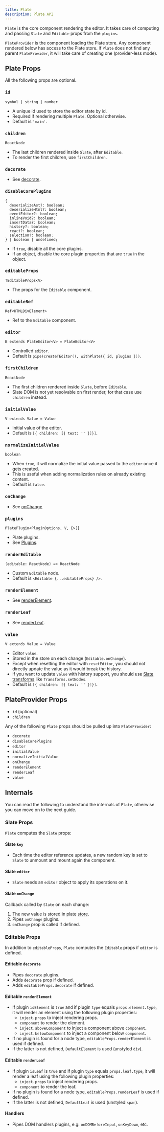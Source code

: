 ```yaml
---
title: Plate
description: Plate API
---
```


`Plate` is the core component rendering the editor. It takes care of computing and passing `Slate` and `Editable` props from the `plugins`.

`PlateProvider` is the component loading the Plate store. Any component rendered below has access to the Plate store. If `Plate` does not find any parent `PlateProvider`, it will take care of creating one (provider-less mode).

## Plate Props

All the following props are optional.

### `id`

`symbol | string | number`

- A unique id used to store the editor state by id.
- Required if rendering multiple `Plate`. Optional otherwise.
- Default is `'main'`.

### `children`

`ReactNode`

- The last children rendered inside `Slate`, after `Editable`.
- To render the first children, use `firstChildren`.

### `decorate`

- See [decorate](#editable-decorate).

### `disableCorePlugins`

```tsx
{
  deserializeAst?: boolean;
  deserializeHtml?: boolean;
  eventEditor?: boolean;
  inlineVoid?: boolean;
  insertData?: boolean;
  history?: boolean;
  react?: boolean;
  selection?: boolean;
} | boolean | undefined;
```

- If `true`, disable all the core plugins.
- If an object, disable the core plugin properties that are `true` in the object.

### `editableProps`

`TEditableProps<V>`

- The props for the `Editable` component.

### `editableRef`

`Ref<HTMLDivElement>`

- Ref to the `Editable` component.

### `editor`

`E extends PlateEditor<V> = PlateEditor<V>`

- Controlled `editor`.
- Default is `pipe(createTEditor(), withPlate({ id, plugins }))`.

### `firstChildren`

`ReactNode`

- The first children rendered inside `Slate`, before `Editable`.
- Slate DOM is not yet resolvable on first render, for that case use `children` instead.

### `initialValue`

`V extends Value = Value`

- Initial value of the editor.
- Default is `[{ children: [{ text: '' }]}]`.

### `normalizeInitialValue`

`boolean`

- When `true`, it will normalize the initial value passed to the `editor` once it gets created.
- This is useful when adding normalization rules on already existing content.
- Default is `false`.

### `onChange`

- See [onChange](#slate-onchange).

### `plugins`

`PlatePlugin<PluginOptions, V, E>[]`

- Plate plugins.
- See [Plugins](/docs/plugins).

### `renderEditable`

`(editable: ReactNode) => ReactNode`

- Custom `Editable` node.
- Default is `<Editable {...editableProps} />`.

### `renderElement`

- See [renderElement](#editable-renderelement).

### `renderLeaf`

- See [renderLeaf](#editable-renderleaf).

### `value`

`V extends Value = Value`

- Editor `value`.
- Stored in the store on each change (`Editable.onChange`).
- Except when resetting the editor with `resetEditor`, you should not directly update the value as it would break the history.
- If you want to update `value` with history support, you should use [Slate transforms](https://docs.slatejs.org/concepts/04-transforms) like `Transforms.setNodes`.
- Default is `[{ children: [{ text: '' }]}]`.

## PlateProvider Props

- `id` (optional)
- `children`

Any of the following `Plate` props should be pulled up into `PlateProvider`:

- `decorate`
- `disableCorePlugins`
- `editor`
- `initialValue`
- `normalizeInitialValue`
- `onChange`
- `renderElement`
- `renderLeaf`
- `value`

## Internals

You can read the following to understand the internals of `Plate`, otherwise you can move on to the next guide.

### Slate Props

`Plate` computes the `Slate` props:

#### Slate `key`

- Each time the editor reference updates, a new random key is set
  to `Slate` to unmount and mount again the component.

#### Slate `editor`

- `Slate` needs an `editor` object to apply its operations on it.

#### Slate `onChange`

Callback called by `Slate` on each change:

1. The new value is stored in plate [store](/docs/store#value).
2. Pipes `onChange` plugins.
3. `onChange` prop is called if defined.

### Editable Props

In addition to `editableProps`, `Plate` computes the `Editable`
props if `editor` is defined.

#### Editable `decorate`

- Pipes `decorate` plugins.
- Adds `decorate` prop if defined.
- Adds `editableProps.decorate` if defined.

#### Editable `renderElement`

- If plugin `isElement` is `true` and if plugin `type` equals `props.element.type`, it will render an element using the following plugin properties:
  - `inject.props` to inject rendering props.
  - `component` to render the element.
  - `inject.aboveComponent` to inject a component above `component`.
  - `inject.belowComponent` to inject a component below `component`.
- If no plugin is found for a node type, `editableProps.renderElement` is used if defined.
- If the latter is not defined, `DefaultElement` is used (unstyled `div`).

#### Editable `renderLeaf`

- If plugin `isLeaf` is `true` and if plugin `type` equals `props.leaf.type`, it will render a leaf using the following plugin properties:
  - `inject.props` to inject rendering props.
  - `component` to render the leaf.
- If no plugin is found for a node type, `editableProps.renderLeaf` is used if defined.
- If the latter is not defined, `DefaultLeaf` is used (unstyled `span`).

#### Handlers

- Pipes DOM handlers plugins, e.g. `onDOMBeforeInput`, `onKeyDown`, etc.
